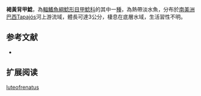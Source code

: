 {{Speciesbox
| name = 褐黃背甲鯰
| image = 
| image_width = 250px
| image_caption = 
| status = NE
| status_system = IUCN3.1
| genus = Hisonotus
| species = luteofrenatus
| authority = Britski & Garavello, 2007
| synonyms = 
}}

'''褐黃背甲鯰'''，為[[輻鰭魚綱|輻鰭魚綱]][[鯰形目|鯰形目]][[甲鯰科|甲鯰科]]的其中一[[種|種]]，為熱帶淡水魚，分布於[[南美洲|南美洲]][[巴西|巴西]]Tapajós河上游流域，體長可達3公分，棲息在底層水域，生活習性不明。

==参考文献==
*{{FishBase_species|genus=Hisonotus|species=luteofrenatus|year=2014|month=12}}

== 扩展阅读 ==
{{refbegin}}
{{wikispecies-inline|Hisonotus luteofrenatus|褐黃背甲鯰}}
{{refend}}
{{Taxonbar|from=Q6409958}}

[[Category:背甲鯰屬|luteofrenatus]]